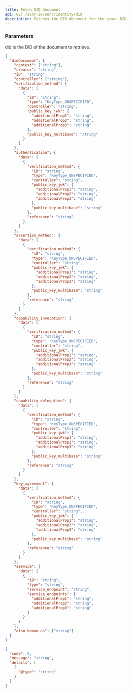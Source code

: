 ```yaml
---
title: Fetch DID Document
api: GET /sonr-io/sonr/identity/did
description: Fetches the DID document for the given DID.
---
```


### Parameters

<ParamField path="did" type="string" required>
  did is the DID of the document to retrieve.
</ParamField>

<ResponseExample>

```json Response (200)
{
  "didDocument": {
    "context": ["string"],
    "creator": "string",
    "iD": "string",
    "controller": ["string"],
    "verification_method": {
      "data": [
        {
          "iD": "string",
          "type": "KeyType_UNSPECIFIED",
          "controller": "string",
          "public_key_jwk": {
            "additionalProp1": "string",
            "additionalProp2": "string",
            "additionalProp3": "string"
          },
          "public_key_multibase": "string"
        }
      ]
    },
    "authentication": {
      "data": [
        {
          "verification_method": {
            "iD": "string",
            "type": "KeyType_UNSPECIFIED",
            "controller": "string",
            "public_key_jwk": {
              "additionalProp1": "string",
              "additionalProp2": "string",
              "additionalProp3": "string"
            },
            "public_key_multibase": "string"
          },
          "reference": "string"
        }
      ]
    },
    "assertion_method": {
      "data": [
        {
          "verification_method": {
            "iD": "string",
            "type": "KeyType_UNSPECIFIED",
            "controller": "string",
            "public_key_jwk": {
              "additionalProp1": "string",
              "additionalProp2": "string",
              "additionalProp3": "string"
            },
            "public_key_multibase": "string"
          },
          "reference": "string"
        }
      ]
    },
    "capability_invocation": {
      "data": [
        {
          "verification_method": {
            "iD": "string",
            "type": "KeyType_UNSPECIFIED",
            "controller": "string",
            "public_key_jwk": {
              "additionalProp1": "string",
              "additionalProp2": "string",
              "additionalProp3": "string"
            },
            "public_key_multibase": "string"
          },
          "reference": "string"
        }
      ]
    },
    "capability_delegation": {
      "data": [
        {
          "verification_method": {
            "iD": "string",
            "type": "KeyType_UNSPECIFIED",
            "controller": "string",
            "public_key_jwk": {
              "additionalProp1": "string",
              "additionalProp2": "string",
              "additionalProp3": "string"
            },
            "public_key_multibase": "string"
          },
          "reference": "string"
        }
      ]
    },
    "key_agreement": {
      "data": [
        {
          "verification_method": {
            "iD": "string",
            "type": "KeyType_UNSPECIFIED",
            "controller": "string",
            "public_key_jwk": {
              "additionalProp1": "string",
              "additionalProp2": "string",
              "additionalProp3": "string"
            },
            "public_key_multibase": "string"
          },
          "reference": "string"
        }
      ]
    },
    "service": {
      "data": [
        {
          "iD": "string",
          "type": "string",
          "service_endpoint": "string",
          "service_endpoints": {
            "additionalProp1": "string",
            "additionalProp2": "string",
            "additionalProp3": "string"
          }
        }
      ]
    },
    "also_known_as": ["string"]
  }
}
```

```json Error
{
  "code": 0,
  "message": "string",
  "details": [
    {
      "@type": "string"
    }
  ]
}
```

</ResponseExample>
